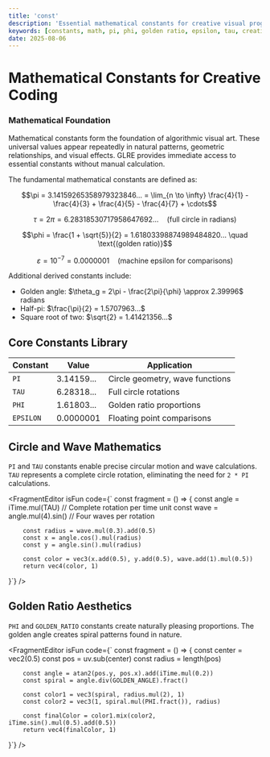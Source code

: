 ```yaml
---
title: 'const'
description: 'Essential mathematical constants for creative visual programming. Access fundamental values like PI, PHI, and EPSILON directly in your graphics code.'
keywords: [constants, math, pi, phi, golden ratio, epsilon, tau, creative coding]
date: 2025-08-06
---
```



# Mathematical Constants for Creative Coding

### Mathematical Foundation

Mathematical constants form the foundation of algorithmic visual art. These universal values appear repeatedly in natural patterns, geometric relationships, and visual effects. GLRE provides immediate access to essential constants without manual calculation.

The fundamental mathematical constants are defined as:

$$\pi = 3.14159265358979323846... = \lim_{n \to \infty} \frac{4}{1} - \frac{4}{3} + \frac{4}{5} - \frac{4}{7} + \cdots$$

$$\tau = 2\pi = 6.28318530717958647692... \quad \text{(full circle in radians)}$$

$$\phi = \frac{1 + \sqrt{5}}{2} = 1.61803398874989484820... \quad \text{(golden ratio)}$$

$$\varepsilon = 10^{-7} = 0.0000001 \quad \text{(machine epsilon for comparisons)}$$

Additional derived constants include:

- Golden angle: $\theta_g = 2\pi - \frac{2\pi}{\phi} \approx 2.39996$ radians
- Half-pi: $\frac{\pi}{2} = 1.5707963...$
- Square root of two: $\sqrt{2} = 1.41421356...$

## Core Constants Library

| Constant  | Value      | Application                     |
| --------- | ---------- | ------------------------------- |
| `PI`      | 3.14159... | Circle geometry, wave functions |
| `TAU`     | 6.28318... | Full circle rotations           |
| `PHI`     | 1.61803... | Golden ratio proportions        |
| `EPSILON` | 0.0000001  | Floating point comparisons      |

## Circle and Wave Mathematics

`PI` and `TAU` constants enable precise circular motion and wave calculations. `TAU` represents a complete circle rotation, eliminating the need for `2 * PI` calculations.

<FragmentEditor
        isFun
        code={`
const fragment = () => {
        const angle = iTime.mul(TAU) // Complete rotation per time unit
        const wave = angle.mul(4).sin() // Four waves per rotation

        const radius = wave.mul(0.3).add(0.5)
        const x = angle.cos().mul(radius)
        const y = angle.sin().mul(radius)

        const color = vec3(x.add(0.5), y.add(0.5), wave.add(1).mul(0.5))
        return vec4(color, 1)

}`}
/>

## Golden Ratio Aesthetics

`PHI` and `GOLDEN_RATIO` constants create naturally pleasing proportions. The golden angle creates spiral patterns found in nature.

<FragmentEditor
        isFun
        code={`
const fragment = () => {
        const center = vec2(0.5)
        const pos = uv.sub(center)
        const radius = length(pos)

        const angle = atan2(pos.y, pos.x).add(iTime.mul(0.2))
        const spiral = angle.div(GOLDEN_ANGLE).fract()

        const color1 = vec3(spiral, radius.mul(2), 1)
        const color2 = vec3(1, spiral.mul(PHI.fract()), radius)

        const finalColor = color1.mix(color2, iTime.sin().mul(0.5).add(0.5))
        return vec4(finalColor, 1)

}`}
/>
